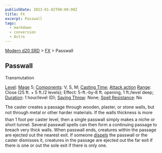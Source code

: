 ```yaml
---
publishDate: 2023-01-02T00:00:00Z
title: FX
excerpt: Passwall
tags:
  - markdown
  - conversion
  - Astro
---
```


[Modern d20 SRD](/#modernD20) > [FX](modern-d20-srd-fx-index) > Passwall

## Passwall

Transmutation

[Level](modern-d20-srd-fx-level): [Mage](modern-d20-srd-classes-advanced-mage) 5; [Components](modern-d20-srd-fx-components): V, S, M; [Casting Time](modern-d20-srd-fx-casting-time); [Attack action](modern-d20-srd-combat-attack-actions) [Range](modern-d20-srd-fx-range): Close (25 ft. + 5 ft./2 levels); Effect: 5-ft.-by-8 ft. opening, 1 ft./level deep; [Duration](modern-d20-srd-fx-duration): 1 hour/level (D); [Saving Throw](modern-d20-srd-basics-saving-throws): None; [Spell Resistance](modern-d20-srd-special-abilities-spell-resistance): No

The caster creates a passage through wooden, plaster, or stone walls, but not through metal or other harder materials. If the walls thickness is more than 1 foot per caster level, then a single passwall simply makes a niche or short tunnel. Several passwall spells can then form a continuing passage to breach very thick walls. When passwall ends, creatures within the passage are ejected out the nearest exit. If someone [dispels](modern-d20-srd-fx-dispel-magic) the passwall or the caster dismisses it, creatures in the passage are ejected out the far exit if there is one or out the sole exit if there is only one.
